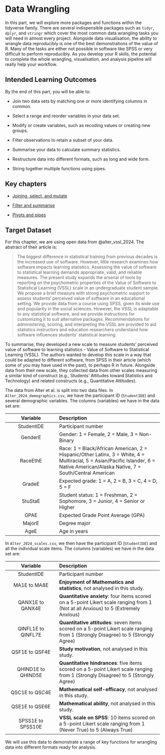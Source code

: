 # Data Wrangling

In this part, we will explore more packages and functions within the <pkg>tidyverse</pkg> family. There are several indispensible packages such as `tidyr`, `dplyr`, and `stringr` which cover the most common data wrangling tasks you will need in almost every project. Alongside data visualisation, the ability to wrangle data reproducibly is one of the best demonstrations of the value of R. Many of the tasks are either not possible in software like SPSS or very difficult to perform reproducibly. As you develop your R skills, the potential to complete the whole wrangling, visualisation, and analysis pipeline will really help your workflow. 

## Intended Learning Outcomes

By the end of this part, you will be able to:

- Join two data sets by matching one or more identifying columns in common.

- Select a range and reorder variables in your data set.

- Modify or create variables, such as recoding values or creating new groups.

- Filter observations to retain a subset of your data.

- Summarise your data to calculate summary statistics.

- Restructure data into different formats, such as long and wide form.

- String together multiple functions using pipes.

## Key chapters

- [Joining, select, and mutate](https://psyteachr.github.io/quant-fun-v3/04-wrangling-1.html){target="_blank"}

- [Filter and summarise](https://psyteachr.github.io/quant-fun-v3/05-wrangling-2.html){target="_blank"}

- [Pivots and pipes](https://psyteachr.github.io/quant-fun-v3/06-wrangling-3.html ){target="_blank"}

## Target Dataset

For this chapter, we are using open data from @alter_vssl_2024. The abstract of their article is:

> The biggest difference in statistical training from previous decades is the increased use of software. However, little research examines how software impacts learning statistics. Assessing the value of software to statistical learning demands appropriate, valid, and reliable measures. The present study expands the arsenal of tools by reporting on the psychometric properties of the Value of Software to Statistical Learning (VSSL) scale in an undergraduate student sample. We propose a brief measure with strong psychometric support to assess students' perceived value of software in an educational setting. We provide data from a course using SPSS, given its wide use and popularity in the social sciences. However, the VSSL is adaptable to any statistical software, and we provide instructions for customizing it to suit alternative packages. Recommendations for administering, scoring, and interpreting the VSSL are provided to aid statistics instructors and education researchers understand how software influences students' statistical learning.

To summarise, they developed a new scale to measure students' perceived value of software to learning statistics - Value of Software to Statistical Learning (VSSL). The authors wanted to develop this scale in a way that could be adapted to different software, from SPSS in their article (which some of you may have used in the past), to perhaps R in future. Alongside data from their new scale, they collected data from other scales measuring a similar kind of construct (e.g., Students' Attitudes toward Statistics and Technology) and related constructs (e.g., Quantitative Attitudes). 

The data from Alter et al. is split into two data files. In `Alter_2024_demographics.csv`, we have the participant ID (`StudentIDE`) and several demographic variables. The columns (variables) we have in the data set are:

| Variable       |           Description          |
|:--------------:|:-------------------------------|
| StudentIDE    |  Participant number             |
| GenderE    |  Gender: 1 = Female, 2 = Male, 3 = Non-Binary |
| RaceEthE    |  Race: 1 = Black/African American, 2 = Hispanic/Other Latinx, 3 = White, 4 = Multiracial, 5 = Asian/Pacific Islander, 6 = Native American/Alaska Native, 7 = South/Central American |
| GradeE    |  Expected grade: 1 = A,	2 = B,	3 = C, 4 = D,	5 = F |
| StuStaE    |  Student status: 1 = Freshman, 2 = Sophomore,	3 = Junior,	4 = Senior or Higher |
| GPAE    |  Expected Grade Point Average (GPA) |
| MajorE    |  Degree major |
| AgeE    |  Age in years |

In `Alter_2024_scales.csv`, we then have the participant ID (`StudentIDE`) and all the individual scale items. The columns (variables) we have in the data set are:

| Variable       |           Description          |
|:--------------:|:-------------------------------|
| StudentIDE    |  Participant number             |
| MA1E to MA8E    |  **Enjoyment of Mathematics and statistics**, not analysed in this study. |
| QANX1E to QANX4E    |  **Quantitative anxiety**: four items scored on a 5-point Likert scale ranging from 1 (Not at all Anxious) to 5 (Extremely Anxious) |
| QINFL1E to QINFL7E    |  **Quantitative attitudes**: seven items scored on a 5-point Likert scale ranging from 1 (Strongly Disagree) to 5 (Strongly Agree) |
| QSF1E to QSF4E    |  **Study motivation**, not analysed in this study. |
| QHIND1E to QHIND5E    |  **Quantitative hindrances**: five items scored on a 5-point Likert scale ranging from 1 (Strongly Disagree) to 5 (Strongly Agree) |
| QSC1E to QSC4E    |  **Mathematical self-efficacy**, not analysed in this study. |
| QSE1E to QSE6E    |  **Mathematical ability**, not analysed in this study. |
| SPSS1E to SPSS10E    |  **VSSL scale on SPSS**: 10 items scored on a 5-point Likert scale ranging from 1 (Never True) to 5 (Always True) |

We will use this data to demonstrate a range of key functions for wrangling data into different formats ready for analysis. 
